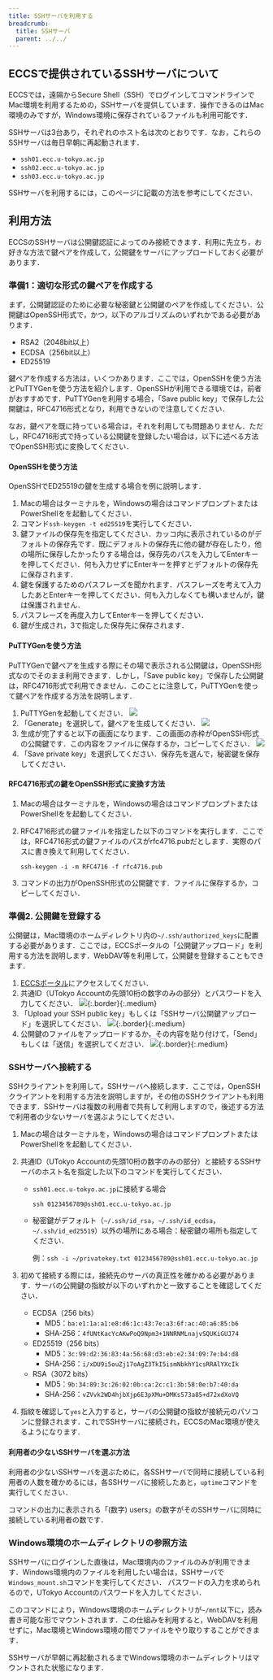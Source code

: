 ```yaml
---
title: SSHサーバを利用する
breadcrumb:
  title: SSHサーバ
  parent: ../../
---
```



<WwweccEol systemName="ECCS端末"/>

## ECCSで提供されているSSHサーバについて

ECCSでは，遠隔からSecure Shell（SSH）でログインしてコマンドラインでMac環境を利用するための，SSHサーバを提供しています．操作できるのはMac環境のみですが，Windows環境に保存されているファイルも利用可能です．

SSHサーバは3台あり，それぞれのホスト名は次のとおりです．なお，これらのSSHサーバは毎日早朝に再起動されます．

- `ssh01.ecc.u-tokyo.ac.jp`
- `ssh02.ecc.u-tokyo.ac.jp`
- `ssh03.ecc.u-tokyo.ac.jp`

SSHサーバを利用するには，このページに記載の方法を参考にしてください．

## 利用方法

ECCSのSSHサーバは公開鍵認証によってのみ接続できます．利用に先立ち，お好きな方法で鍵ペアを作成して，公開鍵をサーバにアップロードしておく必要があります．

### 準備1：適切な形式の鍵ペアを作成する

まず，公開鍵認証のために必要な秘密鍵と公開鍵のペアを作成してください．公開鍵はOpenSSH形式で，かつ，以下のアルゴリズムのいずれかである必要があります．

- RSA2（2048bit以上）
- ECDSA（256bit以上）
- ED25519

鍵ペアを作成する方法は，いくつかあります．ここでは，OpenSSHを使う方法とPuTTYGenを使う方法を紹介します．OpenSSHが利用できる環境では，前者がおすすめです．PuTTYGenを利用する場合，「Save public key」で保存した公開鍵は，RFC4716形式となり，利用できないので注意してください．

なお，鍵ペアを既に持っている場合は，それを利用しても問題ありません．ただし，RFC4716形式で持っている公開鍵を登録したい場合は，以下に述べる方法でOpenSSH形式に変換してください．

#### OpenSSHを使う方法

OpenSSHでED25519の鍵を生成する場合を例に説明します．

1. Macの場合はターミナルを，Windowsの場合はコマンドプロンプトまたはPowerShellをを起動してください．
2. コマンド`ssh-keygen -t ed25519`を実行してください．
3. 鍵ファイルの保存先を指定してください．カッコ内に表示されているのがデフォルトの保存先です．既にデフォルトの保存先に他の鍵が存在したり，他の場所に保存したかったりする場合は，保存先のパスを入力してEnterキーを押してください．何も入力せずにEnterキーを押すとデフォルトの保存先に保存されます．
4. 鍵を保護するためのパスフレーズを聞かれます．パスフレーズを考えて入力したあとEnterキーを押してください．何も入力しなくても構いませんが，鍵は保護されません．
5. パスフレーズを再度入力してEnterキーを押してください．
6. 鍵が生成され，3で指定した保存先に保存されます．

#### PuTTYGenを使う方法

PuTTYGenで鍵ペアを生成する際にその場で表示される公開鍵は，OpenSSH形式なのでそのまま利用できます．しかし，「Save public key」で保存した公開鍵は，RFC4716形式で利用できません．このことに注意して，PuTTYGenを使って鍵ペアを作成する方法を説明します．

1. PuTTYGenを起動してください．
   ![](puttygen-launch.png)
2. 「Generate」を選択して，鍵ペアを生成してください．
   ![](puttygen-generate.png)
3. 生成が完了すると以下の画面になります．この画面の赤枠がOpenSSH形式の公開鍵です．この内容をファイルに保存するか，コピーしてください．
   ![](puttygen-pubkey.png)
4. 「Save private key」を選択してください．保存先を選んで，秘密鍵を保存してください．

#### RFC4716形式の鍵をOpenSSH形式に変換す方法

1. Macの場合はターミナルを，Windowsの場合はコマンドプロンプトまたはPowerShellをを起動してください．
2. RFC4716形式の鍵ファイルを指定した以下のコマンドを実行します．ここでは，RFC4716形式の鍵ファイルのパスがrfc4716.pubだとします．実際のパスに書き換えて利用してください．

   `ssh-keygen -i -m RFC4716 -f rfc4716.pub`
3. コマンドの出力がOpenSSH形式の公開鍵です．ファイルに保存するか，コピーしてください．

### 準備2. 公開鍵を登録する

公開鍵は，Mac環境のホームディレクトリ内の`~/.ssh/authorized_keys`に配置する必要があります．ここでは，ECCSポータルの「公開鍵アップロード」を利用する方法を説明します．WebDAV等を利用して，公開鍵を登録することもできます．

1. [ECCSポータル](https://portal.ecc.u-tokyo.ac.jp/)にアクセスしてください．
2. 共通ID（UTokyo Accountの先頭10桁の数字のみの部分）とパスワードを入力してください．
   ![](eccs-portal-login.jpg){:.border}{:.medium}
3. 「Upload your SSH public key」もしくは「SSHサーバ公開鍵アップロード」を選択してください．
   ![](eccs-portal-menu.jpg){:.border}{:.medium}
4. 公開鍵のファイルをアップロードするか，その内容を貼り付けて，「Send」もしくは「送信」を選択してください．
   ![](eccs-portal-key-upload.jpg){:.border}{:.medium}

### SSHサーバへ接続する

SSHクライアントを利用して，SSHサーバへ接続します．ここでは，OpenSSHクライアントを利用する方法を説明しますが，その他のSSHクライアントも利用できます．SSHサーバは複数の利用者で共有して利用しますので，後述する方法で利用者の少ないサーバを選ぶようにしてください．

1. Macの場合はターミナルを，Windowsの場合はコマンドプロンプトまたはPowerShellをを起動してください．
2. 共通ID（UTokyo Accountの先頭10桁の数字のみの部分）と接続するSSHサーバのホスト名を指定した以下のコマンドを実行してください．
   - `ssh01.ecc.u-tokyo.ac.jp`に接続する場合

     `ssh 0123456789@ssh01.ecc.u-tokyo.ac.jp`
   - 秘密鍵がデフォルト（`~/.ssh/id_rsa`，`~/.ssh/id_ecdsa`，`~/.ssh/id_ed25519`）以外の場所にある場合：秘密鍵の場所も指定してください．

     例：`ssh -i ~/privatekey.txt 0123456789@ssh01.ecc.u-tokyo.ac.jp`

3. 初めて接続する際には，接続先のサーバの真正性を確かめる必要があります．サーバの公開鍵の指紋が以下のいずれかと一致することを確認してください．
   - ECDSA（256 bits）
     - MD5：`ba:e1:1a:a1:e8:d6:1c:43:7e:a3:6f:ac:40:a6:85:b6`
     - SHA-256：`4fUNtKacYcAKwPoQ9Npm3+1NNRNMLnajvSQUKiGUJ74`
   - ED25519（256 bits）
     - MD5：`3c:99:d2:36:83:4a:56:68:d3:eb:e2:34:09:7e:b4:d8`
     - SHA-256：`i/xDU9i5ouZj17oAgZ3TkI5ismNbkhY1csRRAlYXcIk`
   - RSA（3072 bits）
     - MD5：`9b:34:89:3c:26:02:0b:ca:2c:c1:3b:58:0e:b7:40:da`
     - SHA-256：`vZVvk2WD4hjbXjp6E3pXMu+DMKs573a85+d72xdXoVQ`
4. 指紋を確認して`yes`と入力すると，サーバの公開鍵の指紋が接続元のパソコンに登録されます．これでSSHサーバに接続され，ECCSのMac環境が使えるようになります．

#### 利用者の少ないSSHサーバを選ぶ方法

利用者の少ないSSHサーバを選ぶために，各SSHサーバで同時に接続している利用者の人数を確かめるには，各SSHサーバに接続したあと，`uptime`コマンドを実行してください．

コマンドの出力に表示される「(数字) users」の数字がそのSSHサーバに同時に接続している利用者の数です．

### Windows環境のホームディレクトリの参照方法

SSHサーバにログインした直後は，Mac環境内のファイルのみが利用できます．Windows環境内のファイルを利用したい場合は，SSHサーバで`Windows_mount.sh`コマンドを実行してください． パスワードの入力を求められるので，UTokyo Accountのパスワードを入力してください．

このコマンドにより，Windows環境のホームディレクトリが`~/mnt`以下に，読み書き可能な形でマウントされます．この仕組みを利用すると，WebDAVを利用せずに，Mac環境とWindows環境の間でファイルをやり取りすることができます．

SSHサーバが早朝に再起動されるまでWindows環境のホームディレクトリはマウントされた状態になります．
